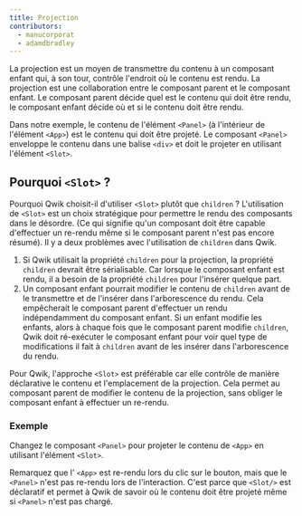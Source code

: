 ```yaml
---
title: Projection
contributors:
  - manucorporat
  - adamdbradley
---
```


La projection est un moyen de transmettre du contenu à un composant enfant qui, à son tour, contrôle l'endroit où le contenu est rendu. La projection est une collaboration entre le composant parent et le composant enfant. Le composant parent décide quel est le contenu qui doit être rendu, le composant enfant décide où et si le contenu doit être rendu.

Dans notre exemple, le contenu de l'élément `<Panel>` (à l'intérieur de l'élément `<App>`) est le contenu qui doit être projeté. Le composant `<Panel>` enveloppe le contenu dans une balise `<div>` et doit le projeter en utilisant l'élément `<Slot>`.

## Pourquoi `<Slot>` ?

Pourquoi Qwik choisit-il d'utiliser `<Slot>` plutôt que `children` ? L'utilisation de `<Slot>` est un choix stratégique pour permettre le rendu des composants dans le désordre. (Ce qui signifie qu'un composant doit être capable d'effectuer un re-rendu même si le composant parent n'est pas encore résumé). Il y a deux problèmes avec l'utilisation de `children` dans Qwik.

1. Si Qwik utilisait la propriété `children` pour la projection, la propriété `children` devrait être sérialisable. Car lorsque le composant enfant est rendu, il a besoin de la propriété `children` pour l'insérer quelque part.
2. Un composant enfant pourrait modifier le contenu de `children` avant de le transmettre et de l'insérer dans l'arborescence du rendu. Cela empêcherait le composant parent d'effectuer un rendu indépendamment du composant enfant. Si un enfant modifie les enfants, alors à chaque fois que le composant parent modifie `children`, Qwik doit ré-exécuter le composant enfant pour voir quel type de modifications il fait à `children` avant de les insérer dans l'arborescence du rendu.

Pour Qwik, l'approche `<Slot>` est préférable car elle contrôle de manière déclarative le contenu et l'emplacement de la projection. Cela permet au composant parent de modifier le contenu de la projection, sans obliger le composant enfant à effectuer un re-rendu.

### Exemple

Changez le composant `<Panel>` pour projeter le contenu de `<App>` en utilisant l'élément `<Slot>`.

Remarquez que l' `<App>` est re-rendu lors du clic sur le bouton, mais que le `<Panel>` n'est pas re-rendu lors de l'interaction. C'est parce que `<Slot/>` est déclaratif et permet à Qwik de savoir où le contenu doit être projeté même si `<Panel>` n'est pas chargé.
